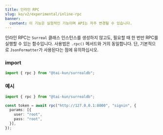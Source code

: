 ```yaml
---
title: 인라인 RPC
slug: ko/v2/experimental/inline-rpc
banner:
  content: 이 기능은 실험적인 기능이며 API는 자주 변경될 수 있습니다.
---
```


인라인 RPC는 `Surreal` 클래스 인스턴스를 생성하지 않고도, 필요할 때 한 번만 RPC를 실행할 수 있는 함수입니다. 사용법은 `.rpc()` 메서드와 거의 동일합니다. 단, 기본적으로 `JsonFormatter`가 사용된다는 점에 유의하십시오.

### import

```ts
import { rpc } from "@tai-kun/surrealdb";
```

### 예시

```ts
import { rpc } from "@tai-kun/surrealdb";

const token = await rpc("http://127.0.0.1:8000", "signin", {
  params: [{
    user: "root",
    pass: "root",
  }],
});
```
